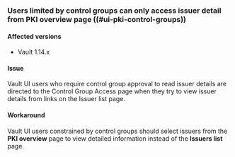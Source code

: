 ### Users limited by control groups can only access issuer detail from PKI overview page ((#ui-pki-control-groups))

#### Affected versions

- Vault 1.14.x

#### Issue

Vault UI users who require control group approval to read issuer details are
directed to the Control Group Access page when they try to view issuer details
from links on the Issuer list page.

#### Workaround

Vault UI users constrained by control groups should select issuers from the
**PKI overview** page to view detailed information instead of the
**Issuers list** page.
